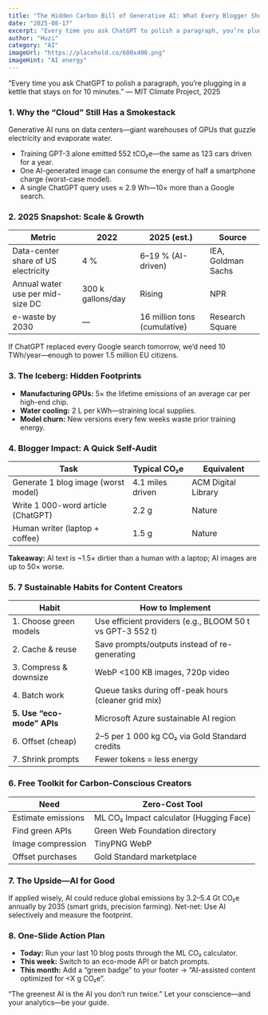 ```yaml
---
title: "The Hidden Carbon Bill of Generative AI: What Every Blogger Should Know in 2025"
date: "2025-08-17"
excerpt: "Every time you ask ChatGPT to polish a paragraph, you’re plugging in a kettle that stays on for 10 minutes. Learn about the environmental impact of AI."
author: "Huzi"
category: "AI"
imageUrl: "https://placehold.co/600x400.png"
imageHint: "AI energy"
---
```


“Every time you ask ChatGPT to polish a paragraph, you’re plugging in a kettle that stays on for 10 minutes.”
— MIT Climate Project, 2025 

### 1. Why the “Cloud” Still Has a Smokestack
Generative AI runs on data centers—giant warehouses of GPUs that guzzle electricity and evaporate water.
- Training GPT-3 alone emitted 552 tCO₂e—the same as 123 cars driven for a year.
- One AI-generated image can consume the energy of half a smartphone charge (worst-case model).
- A single ChatGPT query uses ≈ 2.9 Wh—10× more than a Google search.

### 2. 2025 Snapshot: Scale & Growth
| Metric                             | 2022               | 2025 (est.)          | Source                     |
| ---------------------------------- | ------------------ | -------------------- | -------------------------- |
| Data-center share of US electricity| 4 %                | 6–19 % (AI-driven)   | IEA, Goldman Sachs         |
| Annual water use per mid-size DC   | 300 k gallons/day  | Rising               | NPR                        |
| e-waste by 2030                    | —                  | 16 million tons (cumulative) | Research Square            |

If ChatGPT replaced every Google search tomorrow, we’d need 10 TWh/year—enough to power 1.5 million EU citizens.

### 3. The Iceberg: Hidden Footprints
- **Manufacturing GPUs:** 5× the lifetime emissions of an average car per high-end chip.
- **Water cooling:** 2 L per kWh—straining local supplies.
- **Model churn:** New versions every few weeks waste prior training energy.

### 4. Blogger Impact: A Quick Self-Audit
| Task                             | Typical CO₂e      | Equivalent         |
| -------------------------------- | ----------------- | ------------------ |
| Generate 1 blog image (worst model) | 4.1 miles driven  | ACM Digital Library|
| Write 1 000-word article (ChatGPT)| 2.2 g             | Nature             |
| Human writer (laptop + coffee)   | 1.5 g             | Nature             |

**Takeaway:** AI text is ~1.5× dirtier than a human with a laptop; AI images are up to 50× worse.

### 5. 7 Sustainable Habits for Content Creators
| Habit                          | How to Implement                                        |
| ------------------------------ | ------------------------------------------------------- |
| 1. Choose green models         | Use efficient providers (e.g., BLOOM 50 t vs GPT-3 552 t)|
| 2. Cache & reuse               | Save prompts/outputs instead of re-generating           |
| 3. Compress & downsize         | WebP <100 KB images, 720p video                         |
| 4. Batch work                  | Queue tasks during off-peak hours (cleaner grid mix)    |
| **5. Use “eco-mode” APIs**     | Microsoft Azure sustainable AI region                   |
| 6. Offset (cheap)              | $2–$5 per 1 000 kg CO₂ via Gold Standard credits        |
| 7. Shrink prompts              | Fewer tokens = less energy                              |

### 6. Free Toolkit for Carbon-Conscious Creators
| Need                | Zero-Cost Tool                                |
| ------------------- | --------------------------------------------- |
| Estimate emissions  | ML CO₂ Impact calculator (Hugging Face)       |
| Find green APIs     | Green Web Foundation directory                |
| Image compression   | TinyPNG WebP                                  |
| Offset purchases    | Gold Standard marketplace                     |

### 7. The Upside—AI for Good
If applied wisely, AI could reduce global emissions by 3.2–5.4 Gt CO₂e annually by 2035 (smart grids, precision farming).
Net-net: Use AI selectively and measure the footprint.

### 8. One-Slide Action Plan
- **Today:** Run your last 10 blog posts through the ML CO₂ calculator.
- **This week:** Switch to an eco-mode API or batch prompts.
- **This month:** Add a “green badge” to your footer → “AI-assisted content optimized for <X g CO₂e”.

“The greenest AI is the AI you don’t run twice.”
Let your conscience—and your analytics—be your guide.
